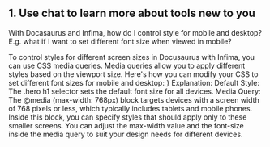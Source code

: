 ## 1. Use chat to learn more about tools new to you

With Docasaurus and Infima, how do I control style for mobile and desktop? E.g. what if I want to set different font size when viewed in mobile?

To control styles for different screen sizes in Docusaurus with Infima, you can use CSS media queries. Media queries allow you to apply different styles based on the viewport size. Here's how you can modify your CSS to set different font sizes for mobile and desktop:
}
Explanation:
Default Style: The .hero h1 selector sets the default font size for all devices.
Media Query: The @media (max-width: 768px) block targets devices with a screen width of 768 pixels or less, which typically includes tablets and mobile phones. Inside this block, you can specify styles that should apply only to these smaller screens.
You can adjust the max-width value and the font-size inside the media query to suit your design needs for different devices.